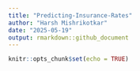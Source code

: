 ```yaml
---
title: "Predicting-Insurance-Rates"
author: "Harsh Mishrikotkar"
date: "2025-05-19"
output: rmarkdown::github_document
---
```


```r
knitr::opts_chunk$set(echo = TRUE)
```

